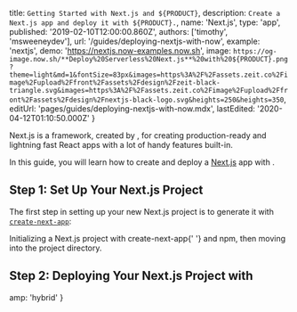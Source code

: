 
  title: `Getting Started with Next.js and ${PRODUCT}`,
  description: `Create a Next.js app and deploy it with ${PRODUCT}.`,
  name: 'Next.js',
  type: 'app',
  published: '2019-02-10T12:00:00.860Z',
  authors: ['timothy', 'msweeneydev'],
  url: '/guides/deploying-nextjs-with-now',
  example: 'nextjs',
  demo: 'https://nextjs.now-examples.now.sh',
  image: `https://og-image.now.sh/**Deploy%20Serverless%20Next.js**%20with%20${PRODUCT}.png?theme=light&md=1&fontSize=83px&images=https%3A%2F%2Fassets.zeit.co%2Fimage%2Fupload%2Ffront%2Fassets%2Fdesign%2Fzeit-black-triangle.svg&images=https%3A%2F%2Fassets.zeit.co%2Fimage%2Fupload%2Ffront%2Fassets%2Fdesign%2Fnextjs-black-logo.svg&heights=250&heights=350`,
  editUrl: 'pages/guides/deploying-nextjs-with-now.mdx',
  lastEdited: '2020-04-12T01:10:50.000Z'
}

Next.js is a framework, created by [<ProductNameSimple />](https://zeit.co), for creating production-ready and lightning fast React apps with a lot of handy features built-in.

In this guide, you will learn how to create and deploy a [Next.js](https://nextjs.org/) app with [<ProductName />](/).

## Step 1: Set Up Your Next.js Project

The first step in setting up your new Next.js project is to generate it with [`create-next-app`](https://github.com/zeit/next.js#quick-start):

<Snippet dark text="npm init next-app my-next-app && cd my-next-app" />
<Caption>
  Initializing a Next.js project with <InlineCode>create-next-app</InlineCode>{' '}
  and <Link href="https://www.npmjs.com/">npm</Link>, then moving into the project directory.
</Caption>

## Step 2: Deploying Your Next.js Project with <ProductNameWrapper name={PRODUCT} />

<DeploySection meta={meta} />


  amp: 'hybrid'
}
